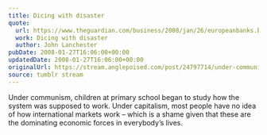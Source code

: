 ```yaml
---
title: Dicing with disaster
quote:
  url: https://www.theguardian.com/business/2008/jan/26/europeanbanks.banking
  work: Dicing with disaster
  author: John Lanchester
pubDate: 2008-01-27T16:06:00+00:00
updatedDate: 2008-01-27T16:06:00+00:00
originalUrl: https://stream.anglepoised.com/post/24797714/under-communism-children-at-primary-school-began
source: tumblr stream
---
```


Under communism, children at primary school began to study how the system was supposed to work. Under capitalism, most people have no idea of how international markets work &#8211; which is a shame given that these are the dominating economic forces in everybody&rsquo;s lives.
